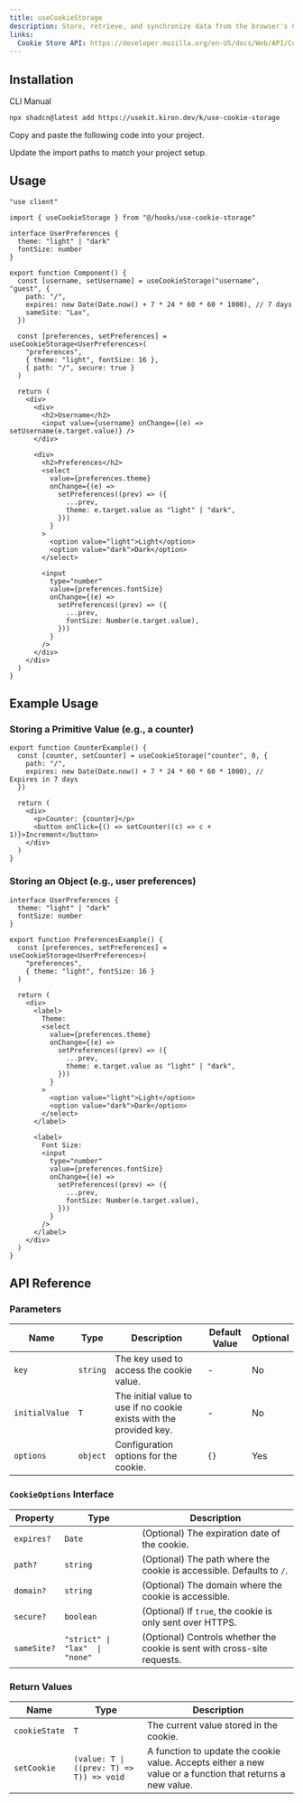 ```yaml
---
title: useCookieStorage
description: Store, retrieve, and synchronize data from the browser's Cookie Store API with useCookieStorage.
links:
  Cookie Store API: https://developer.mozilla.org/en-US/docs/Web/API/Cookie_Store_API
---
```


<ComponentPreview name="use-cookie-storage-demo" />

## Installation

<Tabs defaultValue="cli">

<TabsList>
  <TabsTrigger value="cli">CLI</TabsTrigger>
  <TabsTrigger value="manual">Manual</TabsTrigger>
</TabsList>

<TabsContent value="cli">

```bash
npx shadcn@latest add https://usekit.kiron.dev/k/use-cookie-storage
```

</TabsContent>

<TabsContent value="manual">

<Steps>

<Step>Copy and paste the following code into your project.</Step>

<ComponentSource name="use-cookie-storage" />

<Step>Update the import paths to match your project setup.</Step>

</Steps>

</TabsContent>

</Tabs>

## Usage

```tsx {3, 11-15, 17-21}
"use client"

import { useCookieStorage } from "@/hooks/use-cookie-storage"

interface UserPreferences {
  theme: "light" | "dark"
  fontSize: number
}

export function Component() {
  const [username, setUsername] = useCookieStorage("username", "guest", {
    path: "/",
    expires: new Date(Date.now() + 7 * 24 * 60 * 60 * 1000), // 7 days
    sameSite: "Lax",
  })

  const [preferences, setPreferences] = useCookieStorage<UserPreferences>(
    "preferences",
    { theme: "light", fontSize: 16 },
    { path: "/", secure: true }
  )

  return (
    <div>
      <div>
        <h2>Username</h2>
        <input value={username} onChange={(e) => setUsername(e.target.value)} />
      </div>

      <div>
        <h2>Preferences</h2>
        <select
          value={preferences.theme}
          onChange={(e) =>
            setPreferences((prev) => ({
              ...prev,
              theme: e.target.value as "light" | "dark",
            }))
          }
        >
          <option value="light">Light</option>
          <option value="dark">Dark</option>
        </select>

        <input
          type="number"
          value={preferences.fontSize}
          onChange={(e) =>
            setPreferences((prev) => ({
              ...prev,
              fontSize: Number(e.target.value),
            }))
          }
        />
      </div>
    </div>
  )
}
```

## Example Usage

### Storing a Primitive Value (e.g., a counter)

```tsx
export function CounterExample() {
  const [counter, setCounter] = useCookieStorage("counter", 0, {
    path: "/",
    expires: new Date(Date.now() + 7 * 24 * 60 * 60 * 1000), // Expires in 7 days
  })

  return (
    <div>
      <p>Counter: {counter}</p>
      <button onClick={() => setCounter((c) => c + 1)}>Increment</button>
    </div>
  )
}
```

### Storing an Object (e.g., user preferences)

```tsx
interface UserPreferences {
  theme: "light" | "dark"
  fontSize: number
}

export function PreferencesExample() {
  const [preferences, setPreferences] = useCookieStorage<UserPreferences>(
    "preferences",
    { theme: "light", fontSize: 16 }
  )

  return (
    <div>
      <label>
        Theme:
        <select
          value={preferences.theme}
          onChange={(e) =>
            setPreferences((prev) => ({
              ...prev,
              theme: e.target.value as "light" | "dark",
            }))
          }
        >
          <option value="light">Light</option>
          <option value="dark">Dark</option>
        </select>
      </label>

      <label>
        Font Size:
        <input
          type="number"
          value={preferences.fontSize}
          onChange={(e) =>
            setPreferences((prev) => ({
              ...prev,
              fontSize: Number(e.target.value),
            }))
          }
        />
      </label>
    </div>
  )
}
```

## API Reference

### Parameters

| Name           | Type     | Description                                                         | Default Value | Optional |
| -------------- | -------- | ------------------------------------------------------------------- | ------------- | -------- |
| `key`          | `string` | The key used to access the cookie value.                            | -             | No       |
| `initialValue` | `T`      | The initial value to use if no cookie exists with the provided key. | -             | No       |
| `options`      | `object` | Configuration options for the cookie.                               | `{}`          | Yes      |

### `CookieOptions` Interface

| Property    | Type                           | Description                                                              |
| ----------- | ------------------------------ | ------------------------------------------------------------------------ |
| `expires?`  | `Date`                         | (Optional) The expiration date of the cookie.                            |
| `path?`     | `string`                       | (Optional) The path where the cookie is accessible. Defaults to `/`.     |
| `domain?`   | `string`                       | (Optional) The domain where the cookie is accessible.                    |
| `secure?`   | `boolean`                      | (Optional) If `true`, the cookie is only sent over HTTPS.                |
| `sameSite?` | `"strict" \| "lax"  \| "none"` | (Optional) Controls whether the cookie is sent with cross-site requests. |

### Return Values

| Name          | Type                                     | Description                                                                                               |
| ------------- | ---------------------------------------- | --------------------------------------------------------------------------------------------------------- |
| `cookieState` | `T`                                      | The current value stored in the cookie.                                                                   |
| `setCookie`   | `(value: T \| ((prev: T) => T)) => void` | A function to update the cookie value. Accepts either a new value or a function that returns a new value. |
